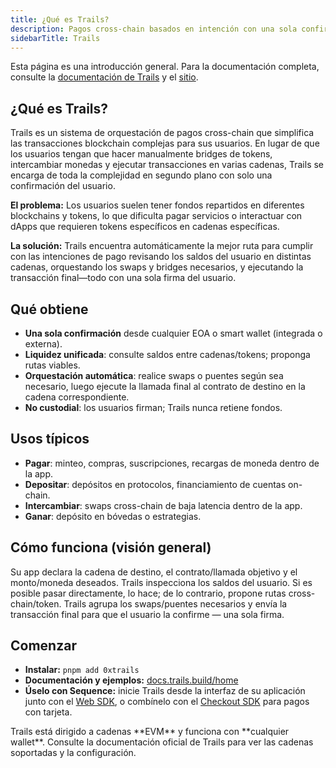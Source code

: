 ```yaml
---
title: ¿Qué es Trails?
description: Pagos cross-chain basados en intención con una sola confirmación del usuario. Agregue liquidez del usuario entre cadenas y orqueste swaps/bridges automáticamente.
sidebarTitle: Trails
---
```


<Note>
  Esta página es una introducción general. Para la documentación completa, consulte la <a href="https://docs.trails.build/home">documentación de Trails</a> y el <a href="https://trails.build/">sitio</a>.
</Note>

## ¿Qué es Trails?
Trails es un sistema de orquestación de pagos cross-chain que simplifica las transacciones blockchain complejas para sus usuarios. En lugar de que los usuarios tengan que hacer manualmente bridges de tokens, intercambiar monedas y ejecutar transacciones en varias cadenas, Trails se encarga de toda la complejidad en segundo plano con solo una confirmación del usuario.

**El problema:** Los usuarios suelen tener fondos repartidos en diferentes blockchains y tokens, lo que dificulta pagar servicios o interactuar con dApps que requieren tokens específicos en cadenas específicas.

**La solución:** Trails encuentra automáticamente la mejor ruta para cumplir con las intenciones de pago revisando los saldos del usuario en distintas cadenas, orquestando los swaps y bridges necesarios, y ejecutando la transacción final—todo con una sola firma del usuario.

## Qué obtiene

- **Una sola confirmación** desde cualquier EOA o smart wallet (integrada o externa).
- **Liquidez unificada**: consulte saldos entre cadenas/tokens; proponga rutas viables.
- **Orquestación automática**: realice swaps o puentes según sea necesario, luego ejecute la llamada final al contrato de destino en la cadena correspondiente.
- **No custodial**: los usuarios firman; Trails nunca retiene fondos.

## Usos típicos

- **Pagar**: minteo, compras, suscripciones, recargas de moneda dentro de la app.
- **Depositar**: depósitos en protocolos, financiamiento de cuentas on-chain.
- **Intercambiar**: swaps cross-chain de baja latencia dentro de la app.
- **Ganar**: depósito en bóvedas o estrategias.

## Cómo funciona (visión general)

<Steps>
  <Step title="Definir la intención">
    Su app declara la cadena de destino, el contrato/llamada objetivo y el monto/moneda deseados.
  </Step>

  <Step title="Inspeccionar y enrutar">
    Trails inspecciona los saldos del usuario. Si es posible pasar directamente, lo hace; de lo contrario, propone rutas cross-chain/token.
  </Step>

  <Step title="Orquestar y ejecutar">
    Trails agrupa los swaps/puentes necesarios y envía la transacción final para que el usuario la confirme — una sola firma.
  </Step>
</Steps>

## Comenzar

- **Instalar:** `pnpm add 0xtrails`
- **Documentación y ejemplos:** <a href="https://docs.trails.build/home">docs.trails.build/home</a>
- **Úselo con Sequence:** inicie Trails desde la interfaz de su aplicación junto con el <a href="/sdk/web/overview">Web SDK</a>, o combínelo con el <a href="/solutions/payments/checkout-sdk">Checkout SDK</a> para pagos con tarjeta.

<Info>
  Trails está dirigido a cadenas **EVM** y funciona con **cualquier wallet**. Consulte la documentación oficial de Trails para ver las cadenas soportadas y la configuración.
</Info>